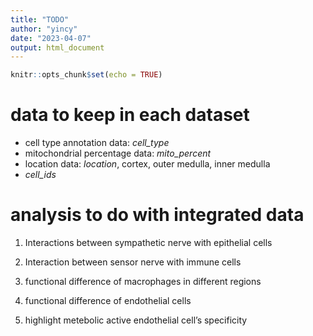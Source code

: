 ```yaml
---
title: "TODO"
author: "yincy"
date: "2023-04-07"
output: html_document
---
```


```r
knitr::opts_chunk$set(echo = TRUE)
```

# data to keep in each dataset
- cell type annotation data: *cell_type*
- mitochondrial percentage data: *mito_percent*
- location data: *location*, cortex, outer medulla, inner medulla
- *cell_ids*


# analysis to do with integrated data 
1. Interactions between sympathetic nerve with epithelial cells

2. Interaction between sensor nerve with immune cells

3. functional difference of macrophages in different regions

4. functional difference of endothelial cells 

5. highlight metebolic active endothelial cell's specificity
